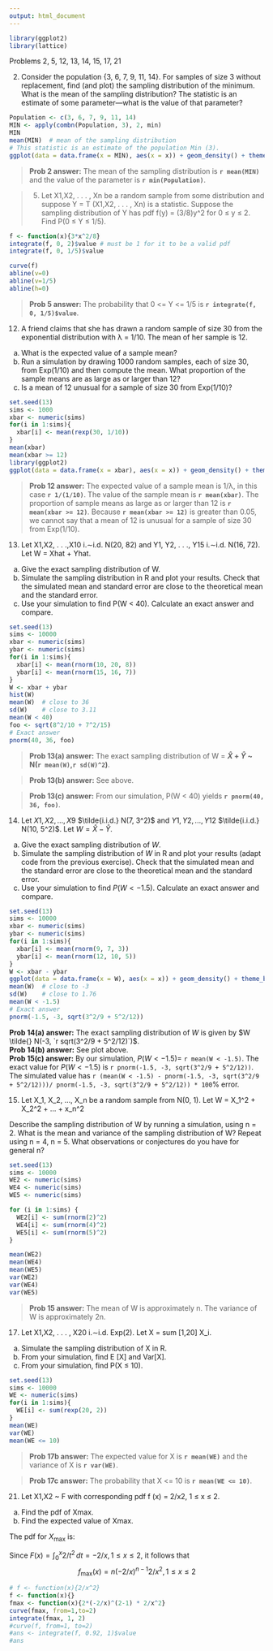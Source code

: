 ```yaml
---
output: html_document
---
```


```r
library(ggplot2)
library(lattice)
```

Problems 2, 5, 12, 13, 14, 15, 17, 21

2. Consider the population {3, 6, 7, 9, 11, 14}. For samples of size 3 without replacement,
find (and plot) the sampling distribution of the minimum. What
is the mean of the sampling distribution? The statistic is an estimate of some
parameter—what is the value of that parameter?

```r
Population <- c(3, 6, 7, 9, 11, 14)
MIN <- apply(combn(Population, 3), 2, min)
MIN
mean(MIN)  # mean of the sampling distribution
# This statistic is an estimate of the population Min (3).
ggplot(data = data.frame(x = MIN), aes(x = x)) + geom_density() + theme_bw()
```

> **Prob 2 answer:** The mean of the sampling distribution is **`r mean(MIN)`** and the value of the parameter is **`r min(Population)`**.


> 5. Let X1,X2, . . . , Xn be a random sample from some distribution and suppose Y = T (X1,X2, . . . , Xn) is a statistic. Suppose the sampling distribution of Y has pdf f(y) = (3/8)y^2 for 0 ≤ y ≤ 2. Find P(0 ≤ Y ≤ 1/5).

```r
f <- function(x){3*x^2/8}
integrate(f, 0, 2)$value # must be 1 for it to be a valid pdf
integrate(f, 0, 1/5)$value

curve(f)
abline(v=0)
abline(v=1/5)
abline(h=0)
```

> **Prob 5 answer:** The probability that 0 <= Y <= 1/5 is **`r integrate(f, 0, 1/5)$value`**.

12. A friend claims that she has drawn a random sample of size 30 from the exponential
distribution with λ = 1/10. The mean of her sample is 12.

(a) What is the expected value of a sample mean? <br>
(b) Run a simulation by drawing 1000 random samples, each of size 30, from
Exp(1/10) and then compute the mean. What proportion of the sample
means are as large as or larger than 12? <br>
(c) Is a mean of 12 unusual for a sample of size 30 from Exp(1/10)? <br>

```r
set.seed(13)
sims <- 1000
xbar <- numeric(sims)
for(i in 1:sims){
  xbar[i] <- mean(rexp(30, 1/10))
}
mean(xbar)
mean(xbar >= 12)
library(ggplot2)
ggplot(data = data.frame(x = xbar), aes(x = x)) + geom_density() + theme_bw() + stat_function(fun = dgamma, args = list(30*1, 30/10), lty = "dashed", color = "red")
```

> **Prob 12 answer:** The expected value of a sample mean is 1/λ, in this case **`r 1/(1/10)`**. The value of the sample mean is **`r mean(xbar)`**. The proportion of sample means as large as or larger than 12 is **`r mean(xbar >= 12)`**. Because **`r mean(xbar >= 12)`** is greater than 0.05, we cannot say that a mean of 12 is unusual for a sample of size 30 from Exp(1/10).

13. Let X1,X2, . . .,X10
i.∼i.d. N(20, 82) and Y1, Y2, . . ., Y15
i.∼i.d. N(16, 72). Let
W = Xhat + Yhat.

(a) Give the exact sampling distribution of W.
(b) Simulate the sampling distribution in R and plot your results. Check that
the simulated mean and standard error are close to the theoretical mean and
the standard error.
(c) Use your simulation to find P(W < 40). Calculate an exact answer and
compare.

```r
set.seed(13)
sims <- 10000
xbar <- numeric(sims)
ybar <- numeric(sims)
for(i in 1:sims){
  xbar[i] <- mean(rnorm(10, 20, 8))
  ybar[i] <- mean(rnorm(15, 16, 7))
}
W <- xbar + ybar
hist(W)
mean(W)  # close to 36
sd(W)    # close to 3.11
mean(W < 40)
foo <- sqrt(8^2/10 + 7^2/15)
# Exact answer
pnorm(40, 36, foo)

```

> **Prob 13(a) answer:** The exact sampling distribution of W = **$\hat{X}$ + $\hat{Y}$ ~ N(`r mean(W)`,`r sd(W)^2`)**.

> **Prob 13(b) answer:** See above.

> **Prob 13(c) answer:** From our simulation, P(W < 40) yields **`r pnorm(40, 36, foo)`**.

14. Let $X1,X2, . . . , X9$
$\tilde{i.i.d.} N(7, 3^2)$ and $Y1, Y2, . . . , Y12$
$\tilde{i.i.d.} N(10, 5^2)$. Let $W = \hat{X} - \hat{Y}$.<br>
a. Give the exact sampling distribution of $W$.<br>
b. Simulate the sampling distribution of $W$ in R and plot your results (adapt
code from the previous exercise). Check that the simulated mean and the
standard error are close to the theoretical mean and the standard error.<br>
c. Use your simulation to find $P(W < −1.5)$. Calculate an exact answer and
compare.<br>

```r
set.seed(13)
sims <- 10000
xbar <- numeric(sims)
ybar <- numeric(sims)
for(i in 1:sims){
  xbar[i] <- mean(rnorm(9, 7, 3))
  ybar[i] <- mean(rnorm(12, 10, 5))
}
W <- xbar - ybar
ggplot(data = data.frame(x = W), aes(x = x)) + geom_density() + theme_bw() + geom_vline(xintercept = mean(W), color="red") + geom_vline(xintercept=-3, color="blue") + geom_vline(xintercept=sd(W), color="yellow") + geom_vline(xintercept=1.76, color="green") + annotate("text",x=-11,y=c(.21,.2,.19,.18),label=c("Simulated Mean","Theoretical Mean", "Simulated Standard Error", "Theoretical Standard Error"),hjust=0,color=c("red", "blue", "yellow", "green"))
mean(W)  # close to -3
sd(W)    # close to 1.76
mean(W < -1.5)
# Exact answer
pnorm(-1.5, -3, sqrt(3^2/9 + 5^2/12))
```

**Prob 14(a) answer:** The exact sampling distribution of $W$ is given by $W \tilde{} N(-3, `r sqrt(3^2/9 + 5^2/12)`)$. <br>
**Prob 14(b) answer:** See plot above.<br>
**Prob 15(c) answer:** By our simulation, $P(W < −1.5) =$ `r mean(W < -1.5)`. The exact value for $P(W < −1.5)$ is `r pnorm(-1.5, -3, sqrt(3^2/9 + 5^2/12))`. The simulated value has `r (mean(W < -1.5) - pnorm(-1.5, -3, sqrt(3^2/9 + 5^2/12)))/ pnorm(-1.5, -3, sqrt(3^2/9 + 5^2/12)) * 100`% error.

15. Let X_1, X_2, ..., X_n be a random sample from N(0, 1). Let W = X_1^2 + X_2^2 + ... + x_n^2

Describe the sampling distribution of W by running a simulation,
using n = 2. What is the mean and variance of the sampling distribution of W?
Repeat using n = 4, n = 5. What observations or conjectures do you have for
general n?


```r
set.seed(13)
sims <- 10000
WE2 <- numeric(sims)
WE4 <- numeric(sims)
WE5 <- numeric(sims)

for (i in 1:sims) {
  WE2[i] <- sum(rnorm(2)^2)
  WE4[i] <- sum(rnorm(4)^2)
  WE5[i] <- sum(rnorm(5)^2)
}

mean(WE2)
mean(WE4)
mean(WE5)
var(WE2)
var(WE4)
var(WE5)
```

> **Prob 15 answer:** The mean of W is approximately n. The variance of W is approximately 2n.

17. Let X1,X2, . . . , X20 i.∼i.d. Exp(2). Let X = sum [1,20] X_i.

(a) Simulate the sampling distribution of X in R.
(b) From your simulation, find E [X] and Var[X].
(c) From your simulation, find P(X ≤ 10).

```r
set.seed(13)
sims <- 10000
WE <- numeric(sims)
for(i in 1:sims){
  WE[i] <- sum(rexp(20, 2))
}
mean(WE)
var(WE)
mean(WE <= 10)
```

> **Prob 17b answer:** The expected value for X is **`r mean(WE)`** and the variance of X is **`r var(WE)`**.

> **Prob 17c answer:** The probability that X <= 10 is **`r mean(WE <= 10)`**.

21. Let X1,X2 ~ F with corresponding pdf f (x) = 2/x2, 1 ≤ x ≤ 2.
(a) Find the pdf of Xmax.
(b) Find the expected value of Xmax.
 
\eqref{partb} The pdf for $X_{\textrm{max}}$ is:
\begin{equation}\label{Xmax}
f_{\textrm{max}}(x) = nF^{n-1}(x)f(x)
\end{equation}

Since $F(x) = \int_{0}^{x}2/t^2\,dt = -2/x, 1\leq x \leq 2,$ it follows that 
$$f_{\textrm{max}}(x) = n\left(-2/x\right)^{n-1}2/x^2,  1\leq x \leq 2$$

```r
# f <- function(x){2/x^2}
f <- function(x){}
fmax <- function(x){2*(-2/x)^(2-1) * 2/x^2}
curve(fmax, from=1,to=2)
integrate(fmax, 1, 2)
#curve(f, from=1, to=2)
#ans <- integrate(f, 0.92, 1)$value
#ans
```
